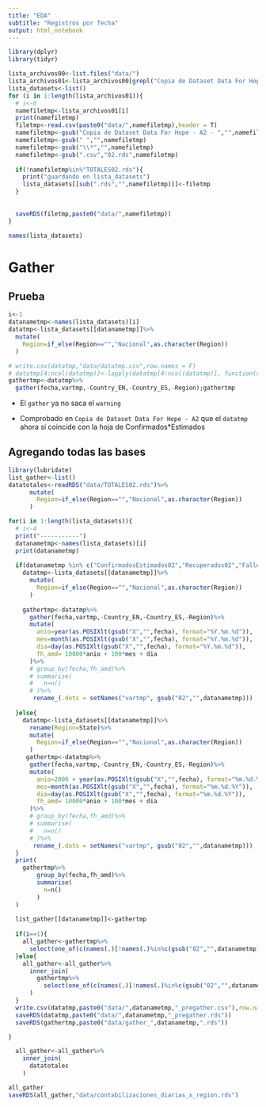 ```yaml
---
title: "EDA"
subtitle: "Registros por fecha"
output: html_notebook
---
```


```r
library(dplyr)
library(tidyr)
```

```r
lista_archivos00<-list.files("data/")
lista_archivos01<-lista_archivos00[grepl("Copia de Dataset Data For Hope - A2 -",lista_archivos00)]
lista_datasets<-list()
for (i in 1:length(lista_archivos01)){
  # i<-6
  namefiletmp<-lista_archivos01[i]
  print(namefiletmp)
  filetmp<-read.csv(paste0("data/",namefiletmp),header = T)
  namefiletmp<-gsub("Copia de Dataset Data For Hope - A2 - ","",namefiletmp)
  namefiletmp<-gsub(" ","",namefiletmp)
  namefiletmp<-gsub("\\*","",namefiletmp)
  namefiletmp<-gsub(".csv","02.rds",namefiletmp)
  
  if(!namefiletmp%in%"TOTALES02.rds"){
    print("guardando en lista_datasets")
    lista_datasets[[sub(".rds","",namefiletmp)]]<-filetmp
  }
  
  
  saveRDS(filetmp,paste0("data/",namefiletmp))
}

names(lista_datasets)
```

# Gather 

## Prueba
```r
i<-1
datanametmp<-names(lista_datasets)[i]
datatmp<-lista_datasets[[datanametmp]]%>%
  mutate(
    Region=if_else(Region=="","Nacional",as.character(Region))
  )

# write.csv(datatmp,"data/datatmp.csv",row.names = F)
# datatmp[4:ncol(datatmp)]<-lapply(datatmp[4:ncol(datatmp)], function(x){as.numeric(as.character(x))})
gathertmp<-datatmp%>%
  gather(fecha,vartmp,-Country_EN,-Country_ES,-Region);gathertmp
```

- El `gather` ya no saca el `warning`

- Comprobado en `Copia de Dataset Data For Hope - A2` que el `datatmp` ahora sí coincide con la hoja de Confirmados*Estimados



## Agregando todas las bases
```r
library(lubridate)
list_gather<-list()
datatotales<-readRDS("data/TOTALES02.rds")%>%
      mutate(
        Region=if_else(Region=="","Nacional",as.character(Region))
      )

for(i in 1:length(lista_datasets)){
  # i<-4
  print("-----------")
  datanametmp<-names(lista_datasets)[i]
  print(datanametmp)
  
  if(datanametmp %in% c("ConfirmadosEstimados02","Recuperados02","Fallecidos02")){
    datatmp<-lista_datasets[[datanametmp]]%>%
      mutate(
        Region=if_else(Region=="","Nacional",as.character(Region))
      )
    
    gathertmp<-datatmp%>%
      gather(fecha,vartmp,-Country_EN,-Country_ES,-Region)%>%
      mutate(
        anio=year(as.POSIXlt(gsub("X","",fecha), format="%Y.%m.%d")),
        mes=month(as.POSIXlt(gsub("X","",fecha), format="%Y.%m.%d")),
        dia=day(as.POSIXlt(gsub("X","",fecha), format="%Y.%m.%d")),
        fh_amd= 10000*anio + 100*mes + dia
      )%>%
      # group_by(fecha,fh_amd)%>%
      # summarise(
      #   n=n()
      # )%>%
       rename_(.dots = setNames("vartmp", gsub("02","",datanametmp)))
    
  }else{
    datatmp<-lista_datasets[[datanametmp]]%>%
      rename(Region=State)%>%
      mutate(
        Region=if_else(Region=="","Nacional",as.character(Region))
      )
     gathertmp<-datatmp%>%
      gather(fecha,vartmp,-Country_EN,-Country_ES,-Region)%>%
      mutate(
        anio=2000 + year(as.POSIXlt(gsub("X","",fecha), format="%m.%d.%Y")),
        mes=month(as.POSIXlt(gsub("X","",fecha), format="%m.%d.%Y")),
        dia=day(as.POSIXlt(gsub("X","",fecha), format="%m.%d.%Y")),
        fh_amd= 10000*anio + 100*mes + dia
      )%>%
      # group_by(fecha,fh_amd)%>%
      # summarise(
      #   n=n()
      # )%>%
       rename_(.dots = setNames("vartmp", gsub("02","",datanametmp)))
  }
  print(
    gathertmp%>%
        group_by(fecha,fh_amd)%>%
        summarise(
          n=n()
        )
  )
  
  list_gather[[datanametmp]]<-gathertmp
  
  if(i==1){
    all_gather<-gathertmp%>%
      select(one_of(c(names(.)[!names(.)%in%c(gsub("02","",datanametmp),"fecha")])),gsub("02","",datanametmp))
  }else{
    all_gather<-all_gather%>%
      inner_join(
        gathertmp%>%
          select(one_of(c(names(.)[!names(.)%in%c(gsub("02","",datanametmp),"fecha")])),gsub("02","",datanametmp))
      )
  }
  write.csv(datatmp,paste0("data/",datanametmp,"_pregather.csv"),row.names = F)
  saveRDS(datatmp,paste0("data/",datanametmp,"_pregather.rds"))
  saveRDS(gathertmp,paste0("data/gather_",datanametmp,".rds"))

}

  all_gather<-all_gather%>%
    inner_join(
      datatotales
    )
```

```r
all_gather
saveRDS(all_gather,"data/contabilizaciones_diarias_x_region.rds")
```

```r

```



